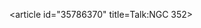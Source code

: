 <article id="35786370" title=Talk:NGC 352>
	<talkpage id="35786370" title="Talk:NGC 352">
{{WikiProject Astronomy|object=yes|class=stub|importance=low}}
	</talkpage>
</article>